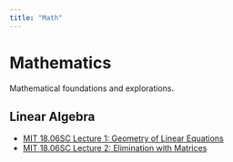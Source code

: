 ```yaml
---
title: "Math"
---
```


# Mathematics

Mathematical foundations and explorations.

## Linear Algebra
- [MIT 18.06SC Lecture 1: Geometry of Linear Equations](mit1806-lecture1-geometry.ipynb)
- [MIT 18.06SC Lecture 2: Elimination with Matrices](mit1806-lecture2-elimination.qmd)